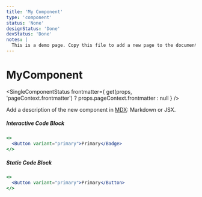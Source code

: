 ```yaml
---
title: 'My Component'
type: 'component'
status: 'None'
designStatus: 'Done'
devStatus: 'Done'
notes: |
  This is a demo page. Copy this file to add a new page to the documentation
---
```



# MyComponent

<SingleComponentStatus
  frontmatter={
    get(props, 'pageContext.frontmatter') ? props.pageContext.frontmatter : null
  }
/>

Add a description of the new component in [MDX](https://mdxjs.com/): Markdown or JSX.



##### Interactive Code Block

```jsx live
<>
  <Button variant="primary">Primary</Badge>
</>
```

##### Static Code Block

```jsx
<>
  <Button variant="primary">Primary</Button>
</>
```
